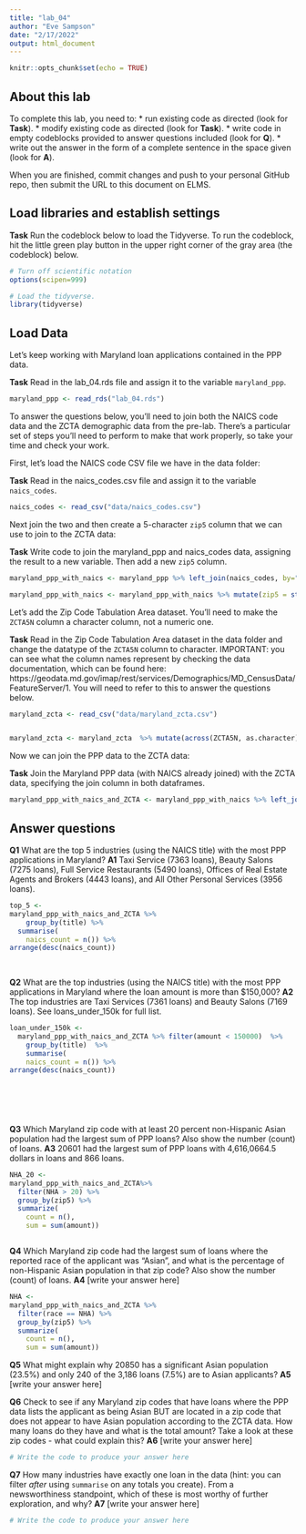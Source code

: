 ```yaml
---
title: "lab_04"
author: "Eve Sampson"
date: "2/17/2022"
output: html_document
---
```


```r
knitr::opts_chunk$set(echo = TRUE)
```

## About this lab

To complete this lab, you need to:
* run existing code as directed (look for **Task**).
* modify existing code as directed (look for **Task**).
* write code in empty codeblocks provided to answer questions included (look for **Q**).
* write out the answer in the form of a complete sentence in the space given (look for **A**).

When you are finished, commit changes and push to your personal GitHub repo, then submit the URL to this document on ELMS.

## Load libraries and establish settings

**Task** Run the codeblock below to load the Tidyverse. To run the codeblock, hit the little green play button in the upper right corner of the gray area (the codeblock) below.

```r
# Turn off scientific notation
options(scipen=999)

# Load the tidyverse.
library(tidyverse)
```

## Load Data

Let's keep working with Maryland loan applications contained in the PPP data.

**Task** Read in the lab_04.rds file and assign it to the variable `maryland_ppp`.

```r
maryland_ppp <- read_rds("lab_04.rds")
```

To answer the questions below, you'll need to join both the NAICS code data and the ZCTA demographic data from the pre-lab. There's a particular set of steps you'll need to perform to make that work properly, so take your time and check your work.

First, let's load the NAICS code CSV file we have in the data folder:

**Task** Read in the naics_codes.csv file and assign it to the variable `naics_codes`.

```r
naics_codes <- read_csv("data/naics_codes.csv")
```

Next join the two and then create a 5-character `zip5` column that we can use to join to the ZCTA data:

**Task** Write code to join the maryland_ppp and naics_codes data, assigning the result to a new variable. Then add a new `zip5` column.

```r

maryland_ppp_with_naics <- maryland_ppp %>% left_join(naics_codes, by="naics_code")

maryland_ppp_with_naics <- maryland_ppp_with_naics %>% mutate(zip5 = str_sub(zip, 1, 5))

```

Let's add the Zip Code Tabulation Area dataset. You'll need to make the `ZCTA5N` column a character column, not a numeric one.

**Task** Read in the Zip Code Tabulation Area dataset in the data folder and change the datatype of the `ZCTA5N` column to character. IMPORTANT: you can see what the column names represent by checking the data documentation, which can be found here: https://geodata.md.gov/imap/rest/services/Demographics/MD_CensusData/FeatureServer/1. You will need to refer to this to answer the questions below.

```r

maryland_zcta <- read_csv("data/maryland_zcta.csv")


maryland_zcta <- maryland_zcta  %>% mutate(across(ZCTA5N, as.character))

```

Now we can join the PPP data to the ZCTA data:

**Task** Join the Maryland PPP data (with NAICS already joined) with the ZCTA data, specifying the join column in both dataframes.

```r
maryland_ppp_with_naics_and_ZCTA <- maryland_ppp_with_naics %>% left_join(maryland_zcta, by=c("zip5"="ZCTA5N"))


```

## Answer questions

**Q1** What are the top 5 industries (using the NAICS title) with the most PPP applications in Maryland?
**A1**  Taxi Service (7363 loans), Beauty Salons (7275 loans), Full Service Restaurants (5490 loans), Offices of Real Estate Agents and Brokers (4443 loans), and All Other Personal Services (3956 loans).





```r
top_5 <-
maryland_ppp_with_naics_and_ZCTA %>%
    group_by(title) %>%
  summarise(
    naics_count = n()) %>%
arrange(desc(naics_count))
  
  

```

**Q2** What are the top industries (using the NAICS title) with the most PPP applications in Maryland where the loan amount is more than $150,000?
**A2** The top industries are Taxi Services (7361 loans) and Beauty Salons (7169 loans). See loans_under_150k for full list. 

```r
loan_under_150k <-
  maryland_ppp_with_naics_and_ZCTA %>% filter(amount < 150000)  %>%
    group_by(title)  %>%
    summarise(
    naics_count = n()) %>%
arrange(desc(naics_count))
  

  
  



```

**Q3** Which Maryland zip code with at least 20 percent non-Hispanic Asian population had the largest sum of PPP loans? Also show the number (count) of loans.
**A3** 20601 had the largest sum of PPP loans with 4,616,0664.5 dollars in loans and 866 loans. 



```r
NHA_20 <- 
maryland_ppp_with_naics_and_ZCTA%>%
  filter(NHA > 20) %>%
  group_by(zip5) %>%
  summarize(
    count = n(),
    sum = sum(amount))



```

**Q4** Which Maryland zip code had the largest sum of loans where the reported race of the applicant was "Asian", and what is the percentage of non-Hispanic Asian population in that zip code? Also show the number (count) of loans.
**A4** [write your answer here]

```r
NHA <- 
maryland_ppp_with_naics_and_ZCTA %>%
  filter(race == NHA) %>%
  group_by(zip5) %>%
  summarize(
    count = n(),
    sum = sum(amount))

```

**Q5** What might explain why 20850 has a significant Asian population (23.5%) and only 240 of the 3,186 loans (7.5%) are to Asian applicants?
**A5** [write your answer here]


**Q6** Check to see if any Maryland zip codes that have loans where the PPP data lists the applicant as being Asian BUT are located in a zip code that does not appear to have Asian population according to the ZCTA data. How many loans do they have and what is the total amount? Take a look at these zip codes - what could explain this?
**A6** [write your answer here]

```r
# Write the code to produce your answer here

```

**Q7** How many industries have exactly one loan in the data (hint: you can filter _after_ using `summarise` on any totals you create). From a newsworthiness standpoint, which of these is most worthy of further exploration, and why?
**A7** [write your answer here]

```r
# Write the code to produce your answer here

```
